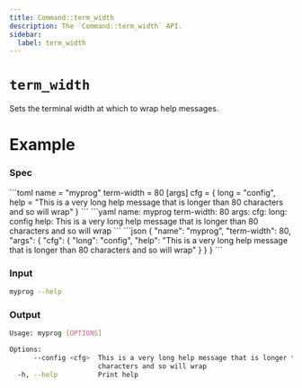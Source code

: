 ```yaml
---
title: Command::term_width
description: The `Command::term_width` API.
sidebar:
  label: term_width
---
```



# `term_width` <LinkButton href="https://docs.rs/clap/latest/clap/struct.Command.html#method.term_width" icon="open-book" variant="minimal"></LinkButton>

<Badge text="since 0.1.0" size="small" />

Sets the terminal width at which to wrap help messages.

# Example

### Spec

<Tabs syncKey="format">
  <TabItem label="TOML">
```toml
name = "myprog"
term-width = 80
[args]
cfg = { long = "config", help = "This is a very long help message that is longer than 80 characters and so will wrap" }
```
  </TabItem>
  <TabItem label="YAML">
```yaml
name: myprog
term-width: 80
args:
  cfg:
    long: config
    help: This is a very long help message that is longer than 80 characters and so will wrap
```
  </TabItem>
  <TabItem label="JSON">
```json
{
  "name": "myprog",
  "term-width": 80,
  "args": {
    "cfg": {
      "long": "config",
      "help": "This is a very long help message that is longer than 80 characters and so will wrap"
    }
  }
}
```
  </TabItem>
</Tabs>

### Input

```bash
myprog --help
```

### Output

```bash
Usage: myprog [OPTIONS]

Options:
      --config <cfg>  This is a very long help message that is longer than 80
                      characters and so will wrap
  -h, --help          Print help
```
